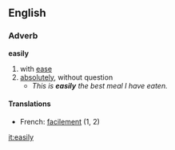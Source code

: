 ==English==
===Adverb===
'''easily'''
#with [[ease]]
#[[absolutely]], without question
#*''This is '''''easily''''' the best meal I have eaten.''
====Translations====
*French: [[facilement]] (1, 2)

[[it:easily]]